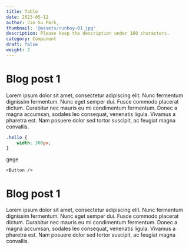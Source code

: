 ```yaml
---
title: Table
date: 2023-05-12
author: Jin Su Park,
thumbnail: '@assets/runboy-01.jpg'
description: Please keep the description under 160 characters.
category: Component
draft: false
weight: 2
---
```



# Blog post 1

Lorem ipsum dolor sit amet, consectetur adipiscing elit. Nunc fermentum dignissim fermentum. Nunc eget semper dui. Fusce commodo placerat dictum. Curabitur nec mauris eu mi condimentum fermentum. Donec a magna accumsan, sodales leo consequat, venenatis ligula. Vivamus a pharetra est. Nam posuere dolor sed tortor suscipit, ac feugiat magna convallis.

```css
.hello {
	width: 300px;
}
```

gege

```mdx
<Button />
```

# Blog post 1

Lorem ipsum dolor sit amet, consectetur adipiscing elit. Nunc fermentum dignissim fermentum. Nunc eget semper dui. Fusce commodo placerat dictum. Curabitur nec mauris eu mi condimentum fermentum. Donec a magna accumsan, sodales leo consequat, venenatis ligula. Vivamus a pharetra est. Nam posuere dolor sed tortor suscipit, ac feugiat magna convallis.
